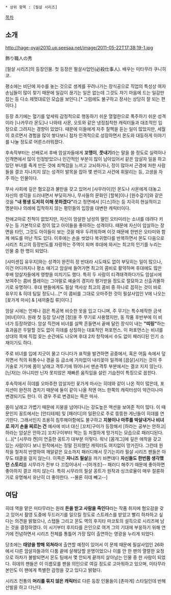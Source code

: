  * 상위 항목 : [필살 시리즈]

[[목차]]

== 소개 ==
http://hage-oyaji2010.up.seesaa.net/image/2011-05-22T17:38:19-1.jpg

飾り職人の秀

[필살 시리즈]의 등장인물. 첫 등장은 필살사업인(必殺仕事人). 배우는 미타무라 쿠니히코.

평소에는 비단에 자수를 놓는 것으로 생계를 꾸려나가는 장식공으로 직업의 특성상 여자 손님들이 많이 찾기 때문에 일감이 끊기는 일은 없는데 그것도 자기 마음에 드는 일감만 잡는 등 다소 제멋대로인 모습을 보인다.[* 그럼에도 불구하고 장사는 상당히 잘 되는 편이다.]

등장 초기에는 혈기를 앞세워 감정적으로 행동하기 쉬운 열혈한으로 폭주하기 쉬운 성격이라 [나카무라 몬도]나 나와테 사몬, 오토와 같은 냉정침착한 캐릭터들과 대조적인 입장으로 그려지는 경향이 있었다. 때문에 이들에게 자주 질책을 듣는 일이 많았지만, 세월이 흐르면서 경험을 많이 쌓다보니 점차 인격적으로 성장하면서 몬도와 대등하게 이야기를 나눌 정도로 어른스러워졌다.

후속작부터는 선배로서 후배 암살자들에게 '''꼬맹이''', '''풋내기'''라는 말을 쓸 정도로 실력이나 인격면에서 많이 인정받았으나 인간적인 부분이 많이 남아있어서 같은 암살자 일을 하고있던 부녀를 죽게 만든 것에 죄책감을 느끼고 고뇌하거나, 정이 많아서 곤경에 처한 사람들을 결코 지나치지 않는 성격이 발목을 잡아 몇 번이고 사건에 휘말리는 등, 고생을 자주 하는 인물이다. 

무사 사회에 깊은 혐오감과 불만을 갖고 있어서 [사무라이]인 몬도나 사몬에게 대놓고 자신의 생각을 드러내면서 부딪히거나, 무사들의 문화인 [할복]이나 [원수갚기]와 같은 것을 '''"내 평생 도저히 이해 못하겠다"'''라고 정면에서 [디스]하는 등 지극히 현실적이고 명분이나 의례에 집착하지 않는 평민들의 입장을 대변한 캐릭터이다.

천애고아로 친척이 없었지만, 자신이 암살한 남성의 딸인 오타미라는 소녀를 데려다 키우는 등 기본적으로 정이 많고 아이들을 좋아하는 성격이다. 때문에 자신이 암살하는 장면을 타인, 그것도 아이들이 보는 것을 매우 두려워하며 이것 때문에 한번은 오타미와 함께 에도를 떠난 적도 있다. 이후에는 손을 씻었다 복귀했다를 반복하면서 몬도 다음으로 시리즈 최고의 등장빈도를 자랑하는 주역이 되며 후대에 와서는 최고의 인기를 누리는 인물 중 한 명이 되었다.

[샤미센집 유우지]와는 성격이 완전히 정 반대라 시도때도 없이 부딪히는 일이 많으나, 이건 어디까지나 평소 얘기고 암살에 들어가면 최고의 콤비로 활약하며 후대에도 많은 후배 암살자들에게 영향을 미치기도 했다. 특히 두 사람이 티격태격하다가도 암살시에 보여주는 콤비 플레이는 그야말로 예술의 경지라 평가받을 정도로 절묘하고 신출귀몰하기로 유명하다. 후대 팬들에게도 필살 역사상 최고의 콤비 중 하나로 꼽히는 것이 바로 유우지 & 히데 팀일 정도니...[* 이 콤비를 그대로 오마주한 것이 필살사업인 V에 나오는 [꽃가게 마사] & [새끼줄집 류]이다.]

암살 시에는 언제나 검은 특공복 비슷한 옷을 입고 다니며, 주 무기는 특수제작한 금색 [비녀]이다. 원래 첫 등장 당시엔 [정]을 주 무기로 사용했지만, 동 작품 후반부에 이 비녀가 등장하였다. 암살 직전에 비녀를 살짝 흔들면서 끝에 달린 장식이 내는 '''"띠링"'''하는 효과음은 두말할 것도 없이 히데를 상징하는 대표적인 퍼포먼스. 이 퍼포먼스는 비녀를 상대의 목에 직접 꽂는 순간에도 나오며 후대 2차 창작에서 수도 없이 패러디된 인기 소재이기도 하다.

주로 비녀를 입에 지긋이 물고 다니다가 표적을 발견하면 공중에서, 혹은 어둠 속에서 덮치면서 적의 뒤통수나 경골 등 급소에 가차없이 내리꽂아 일격에 [끔살]시키는 것이 주 기술로 거기에 몸이 날래고 격투기에 뛰어나서 맨손격투 부분에서는 결코 지지 않는다. [닌자]는 아니지만 닌자 못지않은 재빠른 움직임을 살린 기습전이 특징으로 꼽힌다. 

후속작에서 히데를 오마쥬한 암살자인 꽃가게 마사는 히데와 같이 나온 적이 많은데, 포지션이 완전히 겹치기 때문에 둘이 같이 나올 적엔 어느 한쪽의 캐릭터성이 약간이나마 변경되기도 한다. 이 경우 주로 변경되는 쪽은 마사.

몸이 날래고 가볍기 때문에 지붕을 넘어다니는 강도높은 액션을 보여준 적이 많다. 이 때문인지 꽁트에서는 [안티테제] 및 [패러디]의 일환으로 주로 뚱뚱한 게닌들이 히데를 연기한다. 그래서인지 조용히 침투해야함에도 불구하고 '''지붕이나 마루를 박살내거나 비녀로 자기 손을 찌르는 건''' 예사에 비녀 대신 [꼬치]구이가 등장해서 [하라는 공부는 안하고|하라는 암살은 안하고] 꼬치구이부터 먹는 등 처절하게 망가지는 모습으로 패러디된다.(...)[* [시무라 켄]이 연출한 꽁트가 대부분 이렇다. 워낙 [몸개그]에 깊은 애착을 갖고 있는 사람이다 보니 원작에서는 정말 진지했던 캐릭터도 여지없이 망가진다. 그런데 원작을 철저히 반영하여 깨알같은 요소까지 패러디해서 웃기는지라 필살 시리즈 팬들은 아무도 태클을 걸지 않는다. 이쪽은 '''쟈니즈 필살'''을 까기 바쁜데다 '''자신들도 한번쯤 생각했던 스토리'''를 시무라가 전부 다 끄집어내서 --[마개조]-- 패러디 해주기 때문에 좋아하면 좋아하지 결코 까지 않는다. 특히 시무라의 필살 꽁트가 원작과 싱크로율이 매우 절륜하기로 유명해서 유난히 더 좋아한다. --물론 히데 빼고--] 

== 여담 ==
히데 역을 맡은 미타무라는 원래 '''돈을 받고 사람을 죽인다'''라는 작품 취지에 혐오감을 갖고 있어서 촬영 도중에 두드러기를 일으킬 정도로 스트레스를 받았고 빨리 하차하고 싶다는 의견을 밝혔으나, 스탭들 그리고 몬도 역의 후지타 마코토의 설득으로 시리즈에 남는 것을 결정하였다. 이 시기부터 후지타를 은인으로 여겨 그의 기대에 부응하기 위해 연기에 전념하면서 시리즈 전체를 통틀어 가장 많이 출연하는 영광을 누리게 되었다.

당초에는 '''태양을 향해 외쳐라'''에 출연할 예정이 있어서 이 문제 때문에 필살사업인 26화에서 다른 암살자들과의 다툼 끝에 살해당할 운명이었으나 이를 안 한 팬의 열렬한 요청으로 하차가 불발되면서 몬도 팀에서 몇 안되게 끝까지 살아남는 인물 중 한 사람이 되었다. 히데의 팬들은 이 이름모를 팬을 의인으로 여길 정도로 고마워하고 있으며, 미타무라 본인도 이 팬에게 특별한 감정을 갖고 있다고 밝혔다.

시리즈 전통의 '''머리를 묶지 않은 캐릭터'''로 다른 등장 인물들이 [촌마게] 스타일인데 반해 산발을 하고 다닌다.
